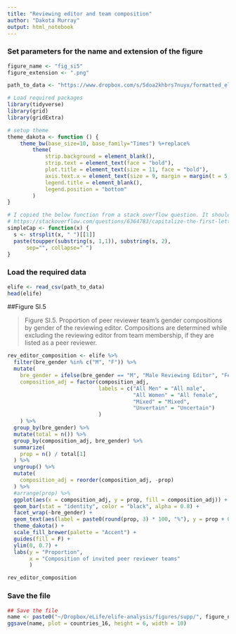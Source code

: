 ```yaml
---
title: "Reviewing editor and team composition"
author: "Dakota Murray"
output: html_notebook
---
```


### Set parameters for the name and extension of the figure
```r
figure_name <- "fig_si5"
figure_extension <- ".png"

path_to_data <- "https://www.dropbox.com/s/5doa2khbrs7nuyx/formatted_elife.csv?dl=1"
```

```r
# Load required packages
library(tidyverse)
library(grid)
library(gridExtra)

# setup theme
theme_dakota <- function () { 
    theme_bw(base_size=10, base_family="Times") %+replace% 
        theme(
            strip.background = element_blank(),
            strip.text = element_text(face = "bold"),
            plot.title = element_text(size = 11, face = "bold"),
            axis.text.x = element_text(size = 9, margin = margin(t = 5, b = 5)),
            legend.title = element_blank(),
            legend.position = "bottom"
        )
}

# I copied the below function from a stack overflow question. It should capitalize the first letter of each work in a string
# https://stackoverflow.com/questions/6364783/capitalize-the-first-letter-of-both-words-in-a-two-word-string
simpleCap <- function(x) {
  s <- strsplit(x, " ")[[1]]
  paste(toupper(substring(s, 1,1)), substring(s, 2),
      sep="", collapse=" ")
}
```

### Load the required data
```r
elife <- read_csv(path_to_data)
head(elife)
```


##Figure SI.5

> Figure SI.5. Proportion of peer reviewer team’s gender compositions by gender of the reviewing editor. Compositions are determined while excluding the reviewing editor from team membership, if they are listed as a peer reviewer. 

```r
rev_editor_composition <- elife %>%
  filter(bre_gender %in% c("M", "F")) %>%
  mutate(
    bre_gender = ifelse(bre_gender == "M", "Male Reviewing Editor", "Female Reviewing Editor"),
    composition_adj = factor(composition_adj, 
                             labels = c("All Men" = "All male",
                                        "All Women" = "All female",
                                        "Mixed" = "Mixed",
                                        "Unvertain" = "Uncertain")
                             )
    ) %>%
  group_by(bre_gender) %>%
  mutate(total = n()) %>%
  group_by(composition_adj, bre_gender) %>%
  summarize(
    prop = n() / total[1]
  ) %>%
  ungroup() %>%
  mutate(
    composition_adj = reorder(composition_adj, -prop)
  ) %>%
  #arrange(prop) %>%
  ggplot(aes(x = composition_adj, y = prop, fill = composition_adj)) +
  geom_bar(stat = "identity", color = "black", alpha = 0.8) +
  facet_wrap(~bre_gender) +
  geom_text(aes(label = paste0(round(prop, 3) * 100, "%"), y = prop + 0.025), size = 2.5) +
  theme_dakota() +
  scale_fill_brewer(palette = "Accent") +
  guides(fill = F) +
  ylim(0, 0.7) +
  labs(y = "Proportion",
       x = "Composition of invited peer reviewer teams"
       )

rev_editor_composition
```

### Save the file
```r
## Save the file
name <- paste0("~/Dropbox/eLife/elife-analysis/figures/supp/", figure_name, figure_extension)
ggsave(name, plot = countries_16, height = 6, width = 10)
```